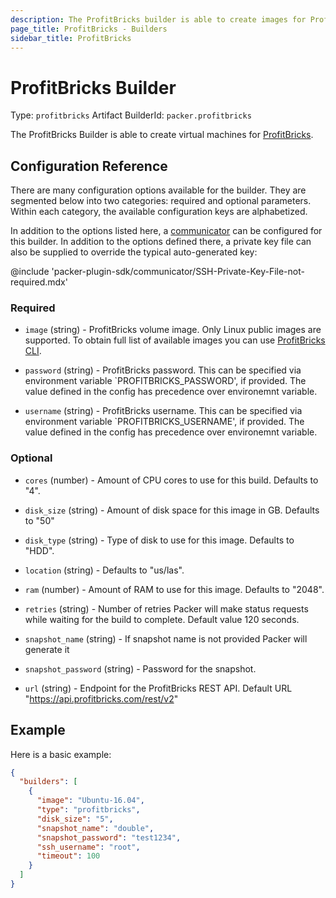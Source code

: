 ```yaml
---
description: The ProfitBricks builder is able to create images for ProfitBricks cloud.
page_title: ProfitBricks - Builders
sidebar_title: ProfitBricks
---
```


# ProfitBricks Builder

Type: `profitbricks`
Artifact BuilderId: `packer.profitbricks`

The ProfitBricks Builder is able to create virtual machines for
[ProfitBricks](https://www.profitbricks.com).

## Configuration Reference

There are many configuration options available for the builder. They are
segmented below into two categories: required and optional parameters. Within
each category, the available configuration keys are alphabetized.

In addition to the options listed here, a
[communicator](/docs/templates/legacy_json_templates/communicator) can be configured for this
builder. In addition to the options defined there, a private key file
can also be supplied to override the typical auto-generated key:

@include 'packer-plugin-sdk/communicator/SSH-Private-Key-File-not-required.mdx'

### Required

- `image` (string) - ProfitBricks volume image. Only Linux public images are
  supported. To obtain full list of available images you can use
  [ProfitBricks CLI](https://github.com/profitbricks/profitbricks-cli#image).

- `password` (string) - ProfitBricks password. This can be specified via
  environment variable \`PROFITBRICKS_PASSWORD', if provided. The value
  defined in the config has precedence over environemnt variable.

- `username` (string) - ProfitBricks username. This can be specified via
  environment variable \`PROFITBRICKS_USERNAME', if provided. The value
  defined in the config has precedence over environemnt variable.

### Optional

- `cores` (number) - Amount of CPU cores to use for this build. Defaults to
  "4".

- `disk_size` (string) - Amount of disk space for this image in GB. Defaults
  to "50"

- `disk_type` (string) - Type of disk to use for this image. Defaults to
  "HDD".

- `location` (string) - Defaults to "us/las".

- `ram` (number) - Amount of RAM to use for this image. Defaults to "2048".

- `retries` (string) - Number of retries Packer will make status requests
  while waiting for the build to complete. Default value 120 seconds.

- `snapshot_name` (string) - If snapshot name is not provided Packer will
  generate it

- `snapshot_password` (string) - Password for the snapshot.
<!-- markdown-link-check-disable -->
- `url` (string) - Endpoint for the ProfitBricks REST API. Default URL
  "<https://api.profitbricks.com/rest/v2>"
<!-- markdown-link-check-enable -->

## Example

Here is a basic example:

```json
{
  "builders": [
    {
      "image": "Ubuntu-16.04",
      "type": "profitbricks",
      "disk_size": "5",
      "snapshot_name": "double",
      "snapshot_password": "test1234",
      "ssh_username": "root",
      "timeout": 100
    }
  ]
}
```
